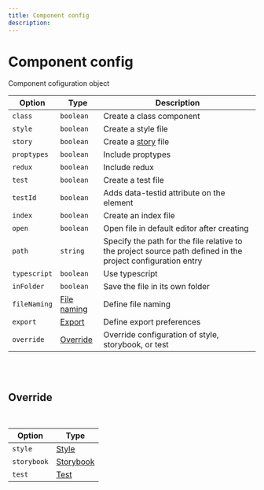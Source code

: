 ---
title: Component config
description:
---

# Component config

<Description>Component cofiguration object</Description>

| Option                  | Type                        | Description                                                                                                  |
| ----------------------- | --------------------------- | ------------------------------------------------------------------------------------------------------------ |
| <code>class</code>      | <code>boolean</code>        | Create a class component                                                                                     |
| <code>style</code>      | <code>boolean</code>        | Create a style file                                                                                          |
| <code>story</code>      | <code>boolean</code>        | Create a [story](https://storybook.js.org/docs/react/get-started/introduction) file                          |
| <code>proptypes</code>  | <code>boolean</code>        | Include proptypes                                                                                            |
| <code>redux</code>      | <code>boolean</code>        | Include redux                                                                                                |
| <code>test</code>       | <code>boolean</code>        | Create a test file                                                                                           |
| <code>testId</code>     | <code>boolean</code>        | Adds data-testid attribute on the element                                                                    |
| <code>index</code>      | <code>boolean</code>        | Create an index file                                                                                         |
| <code>open</code>       | <code>boolean</code>        | Open file in default editor after creating                                                                   |
| <code>path</code>       | <code>string</code>         | Specify the path for the file relative to the project source path defined in the project configuration entry |
| <code>typescript</code> | <code>boolean</code>        | Use typescript                                                                                               |
| <code>inFolder</code>   | <code>boolean</code>        | Save the file in its own folder                                                                              |
| <code>fileNaming</code> | [File naming](#file-naming) | Define file naming                                                                                           |
| <code>export</code>     | [Export](#export)           | Define export preferences                                                                                    |
| <code>override</code>   | [Override](#override)       | Override configuration of style, storybook, or test                                                          |

<br />
<br />

## Override

<br />

| Option                 | Type                    |
| ---------------------- | ----------------------- |
| <code>style</code>     | [Style](#style)         |
| <code>storybook</code> | [Storybook](#storybook) |
| <code>test</code>      | [Test](#test)           |
